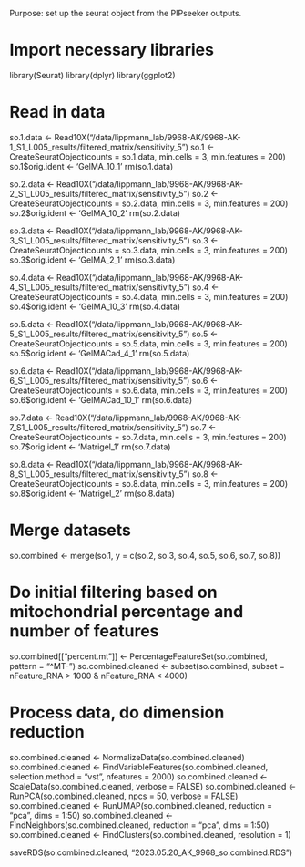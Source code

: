 Purpose: set up the seurat object from the PIPseeker outputs.

# Import necessary libraries
library(Seurat)
library(dplyr)
library(ggplot2)

# Read in data
so.1.data <- Read10X("/data/lippmann_lab/9968-AK/9968-AK-1_S1_L005_results/filtered_matrix/sensitivity_5")
so.1 <- CreateSeuratObject(counts = so.1.data, min.cells = 3, min.features = 200)
so.1$orig.ident <- 'GelMA_10_1'
rm(so.1.data)

so.2.data <- Read10X("/data/lippmann_lab/9968-AK/9968-AK-2_S1_L005_results/filtered_matrix/sensitivity_5")
so.2 <- CreateSeuratObject(counts = so.2.data, min.cells = 3, min.features = 200)
so.2$orig.ident <- 'GelMA_10_2'
rm(so.2.data)

so.3.data <- Read10X("/data/lippmann_lab/9968-AK/9968-AK-3_S1_L005_results/filtered_matrix/sensitivity_5")
so.3 <- CreateSeuratObject(counts = so.3.data, min.cells = 3, min.features = 200)
so.3$orig.ident <- 'GelMA_2_1'
rm(so.3.data)

so.4.data <- Read10X("/data/lippmann_lab/9968-AK/9968-AK-4_S1_L005_results/filtered_matrix/sensitivity_5")
so.4 <- CreateSeuratObject(counts = so.4.data, min.cells = 3, min.features = 200)
so.4$orig.ident <- 'GelMA_10_3'
rm(so.4.data)

so.5.data <- Read10X("/data/lippmann_lab/9968-AK/9968-AK-5_S1_L005_results/filtered_matrix/sensitivity_5")
so.5 <- CreateSeuratObject(counts = so.5.data, min.cells = 3, min.features = 200)
so.5$orig.ident <- 'GelMACad_4_1'
rm(so.5.data)

so.6.data <- Read10X("/data/lippmann_lab/9968-AK/9968-AK-6_S1_L005_results/filtered_matrix/sensitivity_5")
so.6 <- CreateSeuratObject(counts = so.6.data, min.cells = 3, min.features = 200)
so.6$orig.ident <- 'GelMACad_10_1'
rm(so.6.data)

so.7.data <- Read10X("/data/lippmann_lab/9968-AK/9968-AK-7_S1_L005_results/filtered_matrix/sensitivity_5")
so.7 <- CreateSeuratObject(counts = so.7.data, min.cells = 3, min.features = 200)
so.7$orig.ident <- 'Matrigel_1'
rm(so.7.data)

so.8.data <- Read10X("/data/lippmann_lab/9968-AK/9968-AK-8_S1_L005_results/filtered_matrix/sensitivity_5")
so.8 <- CreateSeuratObject(counts = so.8.data, min.cells = 3, min.features = 200)
so.8$orig.ident <- 'Matrigel_2'
rm(so.8.data)

# Merge datasets
so.combined <- merge(so.1, y = c(so.2, so.3, so.4, so.5, so.6, so.7, so.8))

# Do initial filtering based on mitochondrial percentage and number of features
so.combined[["percent.mt"]] <- PercentageFeatureSet(so.combined, pattern = "^MT-")
so.combined.cleaned <- subset(so.combined, subset = nFeature_RNA > 1000 & nFeature_RNA < 4000)


# Process data, do dimension reduction
so.combined.cleaned <- NormalizeData(so.combined.cleaned)
so.combined.cleaned <- FindVariableFeatures(so.combined.cleaned, selection.method = "vst", nfeatures = 2000)
so.combined.cleaned <- ScaleData(so.combined.cleaned, verbose = FALSE)
so.combined.cleaned <- RunPCA(so.combined.cleaned, npcs = 50, verbose = FALSE)
so.combined.cleaned <- RunUMAP(so.combined.cleaned, reduction = "pca", dims = 1:50)
so.combined.cleaned <- FindNeighbors(so.combined.cleaned, reduction = "pca", dims = 1:50)
so.combined.cleaned <- FindClusters(so.combined.cleaned, resolution = 1)

saveRDS(so.combined.cleaned, "2023.05.20_AK_9968_so.combined.RDS")
